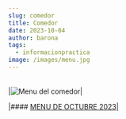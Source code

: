 ```yaml
---
slug: comedor
title: Comedor
date: 2023-10-04
author: barona
tags:
  - informacionpractica
image: /images/menu.jpg
---
```

| |
| :-: |

|![Menu del comedor](/images/menu.jpg "Menu mensual del comedor")|

|#### [M﻿ENU DE OCTUBRE 2023](docs/MENU_OCTUBRE_2023.pdf)|

